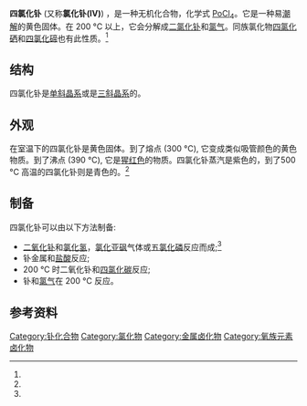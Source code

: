{{Chembox
|ImageFile= Polonium tetrachloride.png
| SystematicName = Polonium tetrachloride
|Section1={{Chembox Identifiers
| CASNo = 10026-02-5
| CASNo_Ref = {{cascite|correct|CAS}}
| UNII_Ref = {{fdacite|correct|FDA}}
| UNII = 1K48QH7W29
| ChemSpiderID = 4896024
| SMILES = [Cl-].[Cl-].[Cl-].[Cl-].[Po+4]
| InChI = 1S/4ClH.Po/h4*1H;/p-4
| InChIKey = GTPWZRGWXJYBBI-UHFFFAOYSA-J
}}
|Section2={{Chembox Properties
| Formula = PoCl<sub>4</sub>
| MolarMass = 350.79 g/mol
| Appearance = 亮黄色固体<ref name="Holleman&Wiberg">{{Holleman&Wiberg|page=594}}</ref>
| Density = 
| Solubility = 可溶，但会慢慢[[水解|水解]]
| SolubleOther = 易溶于[[盐酸|盐酸]]和[[氯化亚砜|氯化亚砜]]，可溶于[[酒精|酒精]]和[[丙酮|丙酮]], 分解于[[硝酸|硝酸]]
| MeltingPt = ≈ 300 °C ([[氯气|氯气]]里)<ref name="Holleman&Wiberg"/>
| BoilingPtC = 390
| BoilingPt_ref = 
| pKa = 
| RefractIndex =
| Viscosity = 
| Dipole = 
 }}
}}

'''四氯化钋''' (又称'''氯化钋(IV)''') ，是一种无机化合物，化学式 [[钋|Po]][[氯|Cl]]<sub>4</sub>。它是一种易[[潮解|潮解]]的黄色固体。在 200 °C 以上，它会分解成[[二氯化钋|二氯化钋]]和[[氯气|氯气]]。同族氯化物[[四氯化硒|四氯化硒]]和[[四氯化碲|四氯化碲]]也有此性质。<ref name="Holleman&Wiberg"/>

==结构==
四氯化钋是[[单斜晶系|单斜晶系]]或是[[三斜晶系|三斜晶系]]的。

==外观==
在室温下的四氯化钋是黄色固体。到了熔点 (300 °C), 它变成类似吸管颜色的黄色物质。到了沸点 (390 °C), 它是[[猩红色|猩红色]]的物质。四氯化钋蒸汽是紫色的，到了500 °C 高温的四氯化钋则是青色的。<ref name="Holleman&Wiberg"/>

==制备==
四氯化钋可以由以下方法制备:
*[[二氧化钋|二氧化钋]]和[[氯化氢|氯化氢]]，[[氯化亚砜|氯化亚砜]]气体或[[五氯化磷|五氯化磷]]反应而成;<ref name="Holleman&Wiberg"/>
*钋金属和[[盐酸|盐酸]]反应;
* 200 °C 时二氧化钋和[[四氯化碳|四氯化碳]]反应;
*钋和[[氯气|氯气]]在 200 °C 反应。

==参考资料==
{{reflist}}
{{钋化合物}}
{{氯化物}}

[[Category:钋化合物|Category:钋化合物]]
[[Category:氯化物|Category:氯化物]]
[[Category:金属卤化物|Category:金属卤化物]]
[[Category:氧族元素卤化物|Category:氧族元素卤化物]]